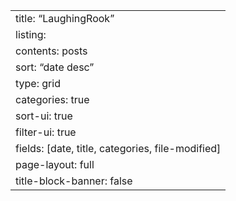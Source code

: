 ---
title: "LaughingRook"
listing:
  contents: posts
  sort: "date desc"
  type: grid
  categories: true
  sort-ui: true
  filter-ui: true
  fields: [date, title, categories, file-modified]
page-layout: full
title-block-banner: false
---